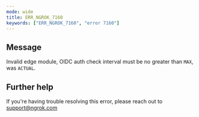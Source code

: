 ```yaml
---
mode: wide
title: ERR_NGROK_7160
keywords: ["ERR_NGROK_7160", "error 7160"]
---
```


## Message

Invalid edge module, OIDC auth check interval must be no greater than `MAX`, was `ACTUAL`.

## Further help

If you're having trouble resolving this error, please reach out to [support@ngrok.com](mailto:support@ngrok.com?subject=Help%20with%20ERR_NGROK_7160)
